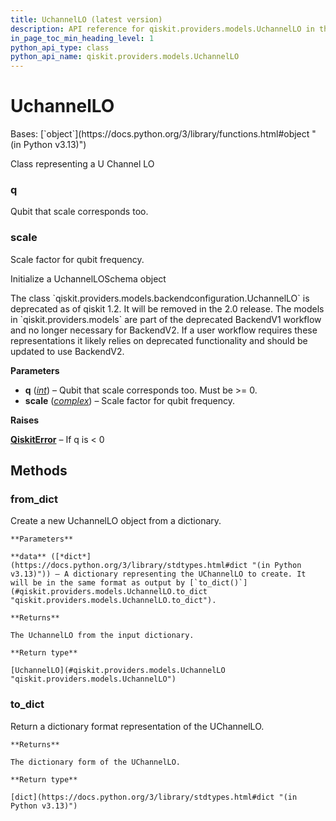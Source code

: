 ```yaml
---
title: UchannelLO (latest version)
description: API reference for qiskit.providers.models.UchannelLO in the latest version of qiskit
in_page_toc_min_heading_level: 1
python_api_type: class
python_api_name: qiskit.providers.models.UchannelLO
---
```


# UchannelLO

<Class id="qiskit.providers.models.UchannelLO" isDedicatedPage={true} github="https://github.com/Qiskit/qiskit/tree/stable/1.4/qiskit/providers/models/backendconfiguration.py#L146-L210" signature="qiskit.providers.models.UchannelLO(q, scale)" modifiers="class">
  Bases: [`object`](https://docs.python.org/3/library/functions.html#object "(in Python v3.13)")

  Class representing a U Channel LO

  ### q

  <Attribute id="qiskit.providers.models.UchannelLO.q">
    Qubit that scale corresponds too.
  </Attribute>

  ### scale

  <Attribute id="qiskit.providers.models.UchannelLO.scale">
    Scale factor for qubit frequency.
  </Attribute>

  Initialize a UchannelLOSchema object

  <Admonition title="Deprecated since version 1.2" type="danger">
    The class `qiskit.providers.models.backendconfiguration.UchannelLO` is deprecated as of qiskit 1.2. It will be removed in the 2.0 release. The models in `qiskit.providers.models` are part of the deprecated BackendV1 workflow and no longer necessary for BackendV2. If a user workflow requires these representations it likely relies on deprecated functionality and should be updated to use BackendV2.
  </Admonition>

  **Parameters**

  *   **q** ([*int*](https://docs.python.org/3/library/functions.html#int "(in Python v3.13)")) – Qubit that scale corresponds too. Must be >= 0.
  *   **scale** ([*complex*](https://docs.python.org/3/library/functions.html#complex "(in Python v3.13)")) – Scale factor for qubit frequency.

  **Raises**

  [**QiskitError**](exceptions#qiskit.exceptions.QiskitError "qiskit.exceptions.QiskitError") – If q is \< 0

  ## Methods

  ### from\_dict

  <Function id="qiskit.providers.models.UchannelLO.from_dict" github="https://github.com/Qiskit/qiskit/tree/stable/1.4/qiskit/providers/models/backendconfiguration.py#L177-L189" signature="from_dict(data)" modifiers="classmethod">
    Create a new UchannelLO object from a dictionary.

    **Parameters**

    **data** ([*dict*](https://docs.python.org/3/library/stdtypes.html#dict "(in Python v3.13)")) – A dictionary representing the UChannelLO to create. It will be in the same format as output by [`to_dict()`](#qiskit.providers.models.UchannelLO.to_dict "qiskit.providers.models.UchannelLO.to_dict").

    **Returns**

    The UchannelLO from the input dictionary.

    **Return type**

    [UchannelLO](#qiskit.providers.models.UchannelLO "qiskit.providers.models.UchannelLO")
  </Function>

  ### to\_dict

  <Function id="qiskit.providers.models.UchannelLO.to_dict" github="https://github.com/Qiskit/qiskit/tree/stable/1.4/qiskit/providers/models/backendconfiguration.py#L191-L201" signature="to_dict()">
    Return a dictionary format representation of the UChannelLO.

    **Returns**

    The dictionary form of the UChannelLO.

    **Return type**

    [dict](https://docs.python.org/3/library/stdtypes.html#dict "(in Python v3.13)")
  </Function>
</Class>

